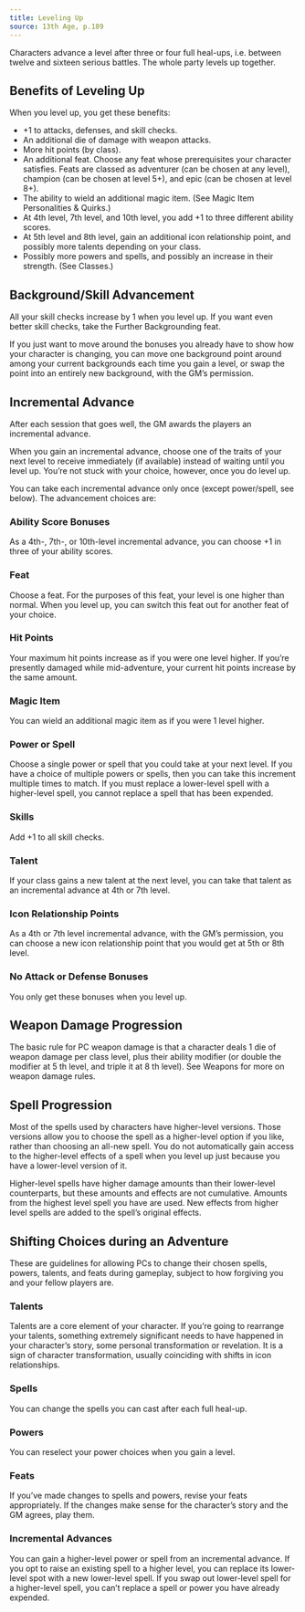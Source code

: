 ```yaml
---
title: Leveling Up
source: 13th Age, p.189
---
```


Characters advance a level after three or four full heal-ups, i.e.
between twelve and sixteen serious battles.
The whole party levels up together.

## Benefits of Leveling Up

When you level up, you get these benefits:

- +1 to attacks, defenses, and skill checks.
- An additional die of damage with weapon attacks.
- More hit points (by class).
- An additional feat.
  Choose any feat whose prerequisites your character satisfies.
  Feats are classed as adventurer (can be chosen at any level), champion (can be chosen at level 5+), and epic (can be chosen at level 8+).
- The ability to wield an additional magic item.
  (See Magic Item Personalities & Quirks.)
- At 4th level, 7th level, and 10th level, you add +1 to three different ability scores.
- At 5th level and 8th level, gain an additional icon relationship point, and possibly more talents depending on your class.
- Possibly more powers and spells, and possibly an increase in their strength.
  (See Classes.)

## Background/Skill Advancement

All your skill checks increase by 1 when you level up.
If you want even better skill checks, take the Further Backgrounding feat.

If you just want to move around the bonuses you already have to show how your character is changing,
you can move one background point around among your current backgrounds each time you gain a level,
or swap the point into an entirely new background, with the GM’s permission.

## Incremental Advance

After each session that goes well, the GM awards the players an incremental advance.

When you gain an incremental advance, choose one of the traits of your next level to receive immediately (if available) instead of waiting until you level up.
You’re not stuck with your choice, however, once you do level up.

You can take each incremental advance only once (except power/spell, see below).
The advancement choices are:

### Ability Score Bonuses

As a 4th-, 7th-, or 10th-level incremental advance, you can choose +1 in three of your ability scores.

### Feat

Choose a feat.
For the purposes of this feat, your level is one higher than normal.
When you level up, you can switch this feat out for another feat of your choice.

### Hit Points

Your maximum hit points increase as if you were one level higher.
If you’re presently damaged while mid-adventure, your current hit points increase by the same amount.

### Magic Item

You can wield an additional magic item as if you were 1 level higher.

### Power or Spell

Choose a single power or spell that you could take at your next level.
If you have a choice of multiple powers or spells, then you can take this increment multiple times to match.
If you must replace a lower-level spell with a higher-level spell, you cannot replace a spell that has been expended.

### Skills

Add +1 to all skill checks.

### Talent

If your class gains a new talent at the next level, you can take that talent as an incremental advance at 4th or 7th level.

### Icon Relationship Points

As a 4th or 7th level incremental advance, with the GM’s permission, you can choose a new icon relationship point that you would get at 5th or 8th level.

### No Attack or Defense Bonuses

You only get these bonuses when you level up.

## Weapon Damage Progression

The basic rule for PC weapon damage is that a character deals 1 die of weapon damage per class level, plus their ability modifier (or double the modifier at 5 th level, and triple it at 8 th level).
See Weapons for more on weapon damage rules.

## Spell Progression

Most of the spells used by characters have higher-level versions.
Those versions allow you to choose the spell as a higher-level option if you like, rather than choosing an all-new spell.
You do not automatically gain access to the higher-level effects of a spell when you level up just because you have a lower-level version of it.

Higher-level spells have higher damage amounts than their lower-level counterparts, but these amounts and effects are not cumulative.
Amounts from the highest level spell you have are used.
New effects from higher level spells are added to the spell’s original effects.

## Shifting Choices during an Adventure

These are guidelines for allowing PCs to change their chosen spells, powers, talents, and feats during gameplay, subject to how forgiving you and your fellow players are.

### Talents

Talents are a core element of your character.
If you’re going to rearrange your talents, something extremely significant needs to have happened in your character’s story, some personal transformation or revelation.
It is a sign of character transformation, usually coinciding with shifts in icon relationships.

### Spells

You can change the spells you can cast after each full heal-up.

### Powers

You can reselect your power choices when you gain a level.

### Feats

If you’ve made changes to spells and powers, revise your feats appropriately.
If the changes make sense for the character’s story and the GM agrees, play them.

### Incremental Advances

You can gain a higher-level power or spell from an incremental advance.
If you opt to raise an existing spell to a higher level, you can replace its lower-level spot with a new lower-level spell.
If you swap out lower-level spell for a higher-level spell, you can’t replace a spell or power you have already expended.
